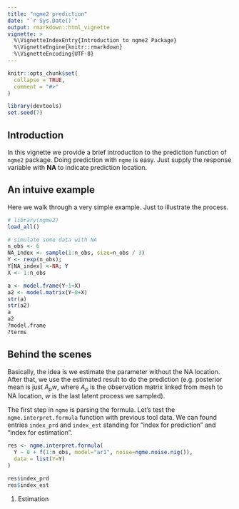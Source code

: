 ```yaml
---
title: "ngme2 prediction"
date: "`r Sys.Date()`"
output: rmarkdown::html_vignette
vignette: >
  %\VignetteIndexEntry{Introduction to ngme2 Package}
  %\VignetteEngine{knitr::rmarkdown}
  %\VignetteEncoding{UTF-8}
---
```


```r
knitr::opts_chunk$set(
  collapse = TRUE,
  comment = "#>"
)

library(devtools)
set.seed(7)
```

## Introduction

In this vignette we provide a brief introduction to the prediction function of `ngme2` package.
Doing prediction with `ngme` is easy. Just supply the response variable with **NA** 
to indicate prediction location.

## An intuive example

Here we walk through a very simple example. Just to illustrate the process.

```r
# library(ngme2)
load_all()

# simulate some data with NA
n_obs <- 6
NA_index <- sample(1:n_obs, size=n_obs / 3)
Y <- rexp(n_obs); 
Y[NA_index] <-NA; Y
X <- 1:n_obs

a <- model.frame(Y~1+X)
a2 <- model.matrix(Y~0+X)
str(a)
str(a2)
a
a2
?model.frame
?terms
```


## Behind the scenes

Basically, the idea is we estimate the parameter without the NA location. 
After that, we use the estimated result to do the prediction 
(e.g. posterior mean is just $A_p w$, 
where $A_p$ is the observation matrix linked from mesh to NA location, 
$w$ is the last latent process we sampled).

The first step in `ngme` is parsing the formula. 
Let's test the `ngme.interpret.formula` function with previous tool data. 
We can found entries `index_prd` and `index_est` standing for 
"index for prediction" and "index for estimation".

```r
res <- ngme.interpret.formula(
  Y ~ 0 + f(1:n_obs, model="ar1", noise=ngme.noise.nig()),
  data = list(Y=Y)
)

res$index_prd
res$index_est
```

1. Estimation

```r

```



